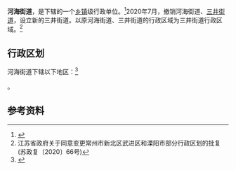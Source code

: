 {{中国乡级行政区
|景观照片文件名 =Tongjianglu Hanjianglu BRT.jpg
|景观照片描述 = [[常州快速公交|常州快速公交]]通江路汉江路站
|汉语拼音 = 
|其他语言 = 
|其他语言名称 = 
|旧称 = 
|地名出处 = 
|位置图文件名 = 
|位置图描述 = 
|自定义图片= 
|建置时间 = 
|政府驻地 = 
|毗邻 = 
|总面积 = 
|总人口 = 
|总人口年份 = 
|户籍人口 = 
|户籍人口年份 = 
|常住人口 = 
|常住人口年份 = 
|人口密度 = 
|GDP = 
|GDP年份 = 
|邮政编码 = 
|电话区号 = 519
|官方网站 = 
|网站名称 = 
|32/04/11/001/000}}

'''河海街道'''，是{{PRC admin/fullname|32/04/11/001/000|3}}下辖的一个[[乡镇|乡镇]]级行政单位。<ref>{{PRC admin/ref sgc|{{PRC admin/parent|32/04/11/001/000}}}}</ref>2020年7月，撤销河海街道、[[三井街道|三井街道]]，设立新的三井街道。以原河海街道、三井街道的行政区域为三井街道行政区域。<ref>江苏省政府关于同意变更常州市新北区武进区和溧阳市部分行政区划的批复(苏政复〔2020〕66号)</ref>

== 行政区划 ==

河海街道下辖以下地区：<ref>{{PRC admin/ref sgc|32/04/11/001/000}}</ref>

{{PRC admin/children|32/04/11/001/000}}。

== 参考资料 ==

{{reflist}}

{{PRC admin/navcat|32/04/11/001/000}}